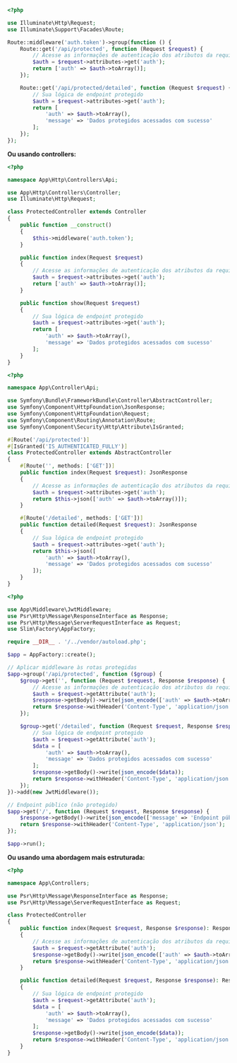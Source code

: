 
<Tabs groupId="api-framework">
  <TabItem value="laravel" label="Laravel">

```php title="routes/api.php"
<?php

use Illuminate\Http\Request;
use Illuminate\Support\Facades\Route;

Route::middleware('auth.token')->group(function () {
    Route::get('/api/protected', function (Request $request) {
        // Acesse as informações de autenticação dos atributos da requisição
        $auth = $request->attributes->get('auth');
        return ['auth' => $auth->toArray()];
    });

    Route::get('/api/protected/detailed', function (Request $request) {
        // Sua lógica de endpoint protegido
        $auth = $request->attributes->get('auth');
        return [
            'auth' => $auth->toArray(),
            'message' => 'Dados protegidos acessados com sucesso'
        ];
    });
});
```

**Ou usando controllers:**

```php title="app/Http/Controllers/Api/ProtectedController.php"
<?php

namespace App\Http\Controllers\Api;

use App\Http\Controllers\Controller;
use Illuminate\Http\Request;

class ProtectedController extends Controller
{
    public function __construct()
    {
        $this->middleware('auth.token');
    }

    public function index(Request $request)
    {
        // Acesse as informações de autenticação dos atributos da requisição
        $auth = $request->attributes->get('auth');
        return ['auth' => $auth->toArray()];
    }

    public function show(Request $request)
    {
        // Sua lógica de endpoint protegido
        $auth = $request->attributes->get('auth');
        return [
            'auth' => $auth->toArray(),
            'message' => 'Dados protegidos acessados com sucesso'
        ];
    }
}
```

  </TabItem>
  <TabItem value="symfony" label="Symfony">

```php title="src/Controller/Api/ProtectedController.php"
<?php

namespace App\Controller\Api;

use Symfony\Bundle\FrameworkBundle\Controller\AbstractController;
use Symfony\Component\HttpFoundation\JsonResponse;
use Symfony\Component\HttpFoundation\Request;
use Symfony\Component\Routing\Annotation\Route;
use Symfony\Component\Security\Http\Attribute\IsGranted;

#[Route('/api/protected')]
#[IsGranted('IS_AUTHENTICATED_FULLY')]
class ProtectedController extends AbstractController
{
    #[Route('', methods: ['GET'])]
    public function index(Request $request): JsonResponse
    {
        // Acesse as informações de autenticação dos atributos da requisição
        $auth = $request->attributes->get('auth');
        return $this->json(['auth' => $auth->toArray()]);
    }

    #[Route('/detailed', methods: ['GET'])]
    public function detailed(Request $request): JsonResponse
    {
        // Sua lógica de endpoint protegido
        $auth = $request->attributes->get('auth');
        return $this->json([
            'auth' => $auth->toArray(),
            'message' => 'Dados protegidos acessados com sucesso'
        ]);
    }
}
```

  </TabItem>
  <TabItem value="slim" label="Slim">

```php title="public/index.php"
<?php

use App\Middleware\JwtMiddleware;
use Psr\Http\Message\ResponseInterface as Response;
use Psr\Http\Message\ServerRequestInterface as Request;
use Slim\Factory\AppFactory;

require __DIR__ . '/../vendor/autoload.php';

$app = AppFactory::create();

// Aplicar middleware às rotas protegidas
$app->group('/api/protected', function ($group) {
    $group->get('', function (Request $request, Response $response) {
        // Acesse as informações de autenticação dos atributos da requisição
        $auth = $request->getAttribute('auth');
        $response->getBody()->write(json_encode(['auth' => $auth->toArray()]));
        return $response->withHeader('Content-Type', 'application/json');
    });

    $group->get('/detailed', function (Request $request, Response $response) {
        // Sua lógica de endpoint protegido
        $auth = $request->getAttribute('auth');
        $data = [
            'auth' => $auth->toArray(),
            'message' => 'Dados protegidos acessados com sucesso'
        ];
        $response->getBody()->write(json_encode($data));
        return $response->withHeader('Content-Type', 'application/json');
    });
})->add(new JwtMiddleware());

// Endpoint público (não protegido)
$app->get('/', function (Request $request, Response $response) {
    $response->getBody()->write(json_encode(['message' => 'Endpoint público']));
    return $response->withHeader('Content-Type', 'application/json');
});

$app->run();
```

**Ou usando uma abordagem mais estruturada:**

```php title="src/Controllers/ProtectedController.php"
<?php

namespace App\Controllers;

use Psr\Http\Message\ResponseInterface as Response;
use Psr\Http\Message\ServerRequestInterface as Request;

class ProtectedController
{
    public function index(Request $request, Response $response): Response
    {
        // Acesse as informações de autenticação dos atributos da requisição
        $auth = $request->getAttribute('auth');
        $response->getBody()->write(json_encode(['auth' => $auth->toArray()]));
        return $response->withHeader('Content-Type', 'application/json');
    }

    public function detailed(Request $request, Response $response): Response
    {
        // Sua lógica de endpoint protegido
        $auth = $request->getAttribute('auth');
        $data = [
            'auth' => $auth->toArray(),
            'message' => 'Dados protegidos acessados com sucesso'
        ];
        $response->getBody()->write(json_encode($data));
        return $response->withHeader('Content-Type', 'application/json');
    }
}
```

  </TabItem>
</Tabs>
